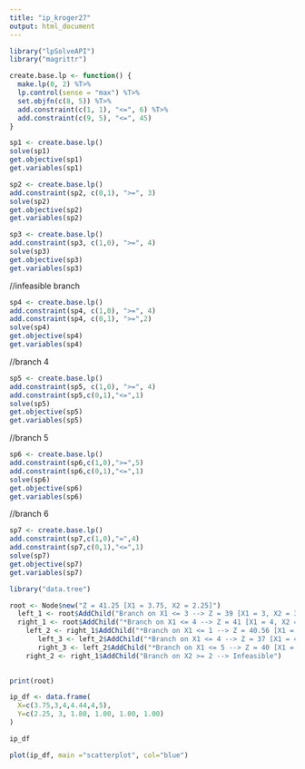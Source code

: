 ```yaml
---
title: "ip_kroger27"
output: html_document
---
```

```r
library("lpSolveAPI")
library("magrittr")
```
```r
create.base.lp <- function() {
  make.lp(0, 2) %T>%
  lp.control(sense = "max") %T>%
  set.objfn(c(8, 5)) %T>%
  add.constraint(c(1, 1), "<=", 6) %T>%
  add.constraint(c(9, 5), "<=", 45)
}
```

```r
sp1 <- create.base.lp()
solve(sp1)
get.objective(sp1)
get.variables(sp1)
```
```r
sp2 <- create.base.lp()
add.constraint(sp2, c(0,1), ">=", 3)
solve(sp2)
get.objective(sp2)
get.variables(sp2)
```

```r
sp3 <- create.base.lp()
add.constraint(sp3, c(1,0), ">=", 4)
solve(sp3)
get.objective(sp3)
get.variables(sp3)
```
//infeasible branch
```r
sp4 <- create.base.lp()
add.constraint(sp4, c(1,0), ">=", 4)
add.constraint(sp4, c(0,1), ">=",2)
solve(sp4)
get.objective(sp4)
get.variables(sp4)
```
//branch 4
```r
sp5 <- create.base.lp()
add.constraint(sp5, c(1,0), ">=", 4)
add.constraint(sp5,c(0,1),"<=",1)
solve(sp5)
get.objective(sp5)
get.variables(sp5)
```
//branch 5
```r
sp6 <- create.base.lp()
add.constraint(sp6,c(1,0),">=",5)
add.constraint(sp6,c(0,1),"<=",1)
solve(sp6)
get.objective(sp6)
get.variables(sp6)
```
//branch 6
```r
sp7 <- create.base.lp()
add.constraint(sp7,c(1,0),"=",4)
add.constraint(sp7,c(0,1),"<=",1)
solve(sp7)
get.objective(sp7)
get.variables(sp7)
```


```r
library("data.tree")
```

```r
root <- Node$new("Z = 41.25 [X1 = 3.75, X2 = 2.25]")
  left_1 <- root$AddChild("Branch on X1 <= 3 --> Z = 39 [X1 = 3, X2 = 3]")
  right_1 <- root$AddChild("*Branch on X1 <= 4 --> Z = 41 [X1 = 4, X2 = 1.88]")
    left_2 <- right_1$AddChild("*Branch on X1 <= 1 --> Z = 40.56 [X1 = 4.44, X2 = 1]")
       left_3 <- left_2$AddChild("*Branch on X1 <= 4 --> Z = 37 [X1 = 4, X2 = 1]")
       right_3 <- left_2$AddChild("*Branch on X1 <= 5 --> Z = 40 [X1 = 5, X2 = 0]")
    right_2 <- right_1$AddChild("Branch on X2 >= 2 --> Infeasible")
  

print(root)
```

```r
ip_df <- data.frame(
  X=c(3.75,3,4,4.44,4,5),
  Y=c(2.25, 3, 1.80, 1.00, 1.00, 1.00)
)

ip_df
```

```r
plot(ip_df, main ="scatterplot", col="blue")
```





